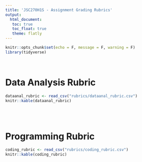 ```yaml
---
title: 'JSC270H1S - Assignment Grading Rubrics'
output: 
  html_document:
   toc: true
   toc_float: true
   theme: flatly
---
```


```r
knitr::opts_chunk$set(echo = F, message = F, warning = F)
library(tidyverse)
```

<br>

# Data Analysis Rubric

```r
dataanal_rubric <- read_csv("rubrics/dataanal_rubric.csv")
knitr::kable(dataanal_rubric)
```

<br>
<br>

# Programming Rubric

```r
coding_rubric <- read_csv("rubrics/coding_rubric.csv")
knitr::kable(coding_rubric)
```

